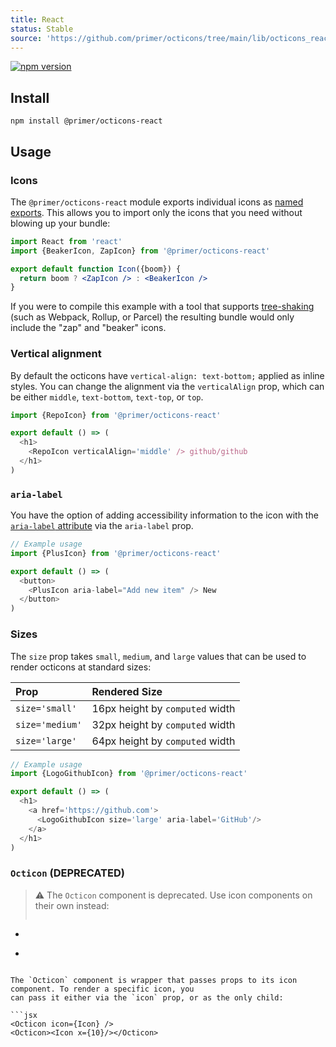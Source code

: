 ```yaml
---
title: React
status: Stable
source: 'https://github.com/primer/octicons/tree/main/lib/octicons_react'
---
```


[![npm version](https://img.shields.io/npm/v/@primer/octicons-react.svg)](https://www.npmjs.org/package/@primer/octicons-react)

## Install

```shell
npm install @primer/octicons-react
```

## Usage

### Icons
The `@primer/octicons-react` module exports individual icons as [named
exports](https://ponyfoo.com/articles/es6-modules-in-depth#named-exports). This
allows you to import only the icons that you need without blowing up your
bundle:

```jsx
import React from 'react'
import {BeakerIcon, ZapIcon} from '@primer/octicons-react'

export default function Icon({boom}) {
  return boom ? <ZapIcon /> : <BeakerIcon />
}
```

If you were to compile this example with a tool that supports [tree-shaking][]
(such as Webpack, Rollup, or Parcel) the resulting bundle would only include
the "zap" and "beaker" icons.

### Vertical alignment
By default the octicons have `vertical-align: text-bottom;` applied as inline
styles. You can change the alignment via the `verticalAlign` prop, which can be
either `middle`, `text-bottom`, `text-top`, or `top`.

```js
import {RepoIcon} from '@primer/octicons-react'

export default () => (
  <h1>
    <RepoIcon verticalAlign='middle' /> github/github
  </h1>
)
```


### `aria-label`
You have the option of adding accessibility information to the icon with the
[`aria-label` attribute][aria-label] via the `aria-label` prop.

```js
// Example usage
import {PlusIcon} from '@primer/octicons-react'

export default () => (
  <button>
    <PlusIcon aria-label="Add new item" /> New
  </button>
)
```


### Sizes
The `size` prop takes `small`, `medium`, and `large` values that can be used to
render octicons at standard sizes:

| Prop | Rendered Size |
| :- | :- |
| `size='small'` | 16px height by `computed` width |
| `size='medium'` | 32px height by `computed` width |
| `size='large'` | 64px height by `computed` width |

```js
// Example usage
import {LogoGithubIcon} from '@primer/octicons-react'

export default () => (
  <h1>
    <a href='https://github.com'>
      <LogoGithubIcon size='large' aria-label='GitHub'/>
    </a>
  </h1>
)
```

### `Octicon` (DEPRECATED)

> ⚠️ The `Octicon` component is deprecated. Use icon components on their own instead:
> ```diff
- <Octicon icon={AlertIcon} />
+ <AlertIcon />
```

The `Octicon` component is wrapper that passes props to its icon component. To render a specific icon, you
can pass it either via the `icon` prop, or as the only child:

```jsx
<Octicon icon={Icon} />
<Octicon><Icon x={10}/></Octicon>
```

[octicons]: https://octicons.github.com/
[primer]: https://github.com/primer/primer
[docs]: http://primercss.io/
[npm]: https://www.npmjs.com/
[install-npm]: https://docs.npmjs.com/getting-started/installing-node
[tree-shaking]: https://developer.mozilla.org/en-US/docs/Glossary/Tree_shaking
[aria-label]: https://developer.mozilla.org/en-US/docs/Web/Accessibility/ARIA/ARIA_Techniques/Using_the_aria-label_attribute
